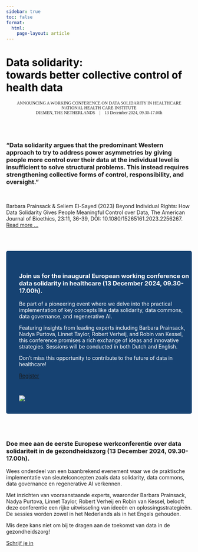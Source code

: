 ```yaml
---
sidebar: true
toc: false
format:
  html:
    page-layout: article
---
```

```{=html}
<div class="p-5 mb-4 bg-light rounded-3 bgimg">
  <div class="container-fluid py-5">
    <h1 class="display-5 fw-bold">Data solidarity:<br>towards better collective control of health data</h1>
  </div>
</div>
<p class="lead">
   <small class="text-hero">ANNOUNCING A WORKING CONFERENCE ON DATA SOLIDARITY IN HEALTHCARE<br>
   NATIONAL HEALTH CARE INSTITUTE<br>DIEMEN, THE NETHERLANDS &ensp; | &ensp; 13 December 2024, 09.30-17.00h </small>
</p>
<style type="text/css">
.lead {
    font-family: "Zilla Slab";
    text-align: center;
}

.bgimg {
  background-image: url('/images/hero-smaller.png');
  Background-size: cover;
}
.hero-quote {
  font-family: "Zilla Slab";
  font-color: white;
  color: white;
}

.fw-bold {
  /* font-family: "Zilla Slab Highlight"; */
  font-style: bold !important;
  color: black !important;
}
</style>
```
<br><br>

::: {.grid}
::: {.g-col-2}
:::

::: {.g-col-8}
### "Data solidarity argues that the predominant Western approach to try to address power asymmetries by giving people more control over their data at the individual level is insufficient to solve structural problems. This instead requires strengthening collective forms of control, responsibility, and oversight."
<br>

Barbara Prainsack & Seliem El-Sayed (2023) Beyond Individual Rights: How Data Solidarity Gives People Meaningful Control over Data, The American Journal of Bioethics, 23:11, 36-39, DOI: 10.1080/15265161.2023.2256267. [Read more ...](read-more/prainsack2023beyond.qmd)
:::

::: {.g-col-2}
:::
:::
<br><br>

:::: {#light-grey-background}
::: {.grid}
::: {.g-col-8}
### Join us for the inaugural European working conference on data solidarity in healthcare (13 December 2024, 09.30-17.00h).

Be part of a pioneering event where we delve into the practical implementation of key concepts like data solidarity, data commons, data governance, and regenerative AI.

Featuring insights from leading experts including Barbara Prainsack, Nadya Purtova, Linnet Taylor, Robert Verheij, and Robin van Kessel, this conference promises a rich exchange of ideas and innovative strategies. Sessions will be conducted in both Dutch and English.

Don’t miss this opportunity to contribute to the future of data in healthcare!

```{=html}
<a href="register.qmd" class="btn btn-primary btn-lg" type="button">Register</a>
```
:::

:::{.g-col-4}
<br>

![](images/noun-generative-ai-inverse.png)
:::
:::
::::

```{=html}
<style>
#light-grey-background {
  padding-top: 35px;
  padding-bottom: 20px;
  padding-left: 35px;
  background-color: #164272;
  color: #ffffff;
  border-radius: .3rem !important;
}
#logo-board {
  padding-top: 20px;
  border-radius: .3rem !important;
  background-color: #ffffff;
}
</style>
```
<br><br>



::: {.grid}
::: {.g-col-2}
:::

::: {.g-col-8}
### Doe mee aan de eerste Europese werkconferentie over data solidariteit in de gezondheidszorg (13 December 2024, 09.30-17.00h).

Wees onderdeel van een baanbrekend evenement waar we de praktische implementatie van sleutelconcepten zoals data solidarity, data commons, data governance en regenerative AI verkennen.

Met inzichten van vooraanstaande experts, waaronder Barbara Prainsack, Nadya Purtova, Linnet Taylor, Robert Verheij en Robin van Kessel, belooft deze conferentie een rijke uitwisseling van ideeën en oplossingsstrategieën. De sessies worden zowel in het Nederlands als in het Engels gehouden.

Mis deze kans niet om bij te dragen aan de toekomst van data in de gezondheidszorg!

```{=html}
<a href="register.qmd" class="btn btn-primary btn-lg" type="button">Schrijf je in</a>
```

:::

::: {.g-col-2}
:::
:::
